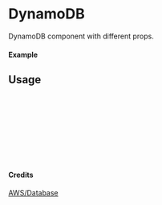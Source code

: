 
<Meta of={DynamoDB} title="AWS/Database/DynamoDB" />

# DynamoDB

DynamoDB component with different props.

#### Example

<Canvas of={DynamoDB.Primary} />

## Usage

```ts
import { DynamoDB } from "yadl-ui";

const Example = () => {
  return (
      <DynamoDB />
  );
};

export default Example;
```

#### Credits
[AWS/Database](https://aws-icons.com/)
